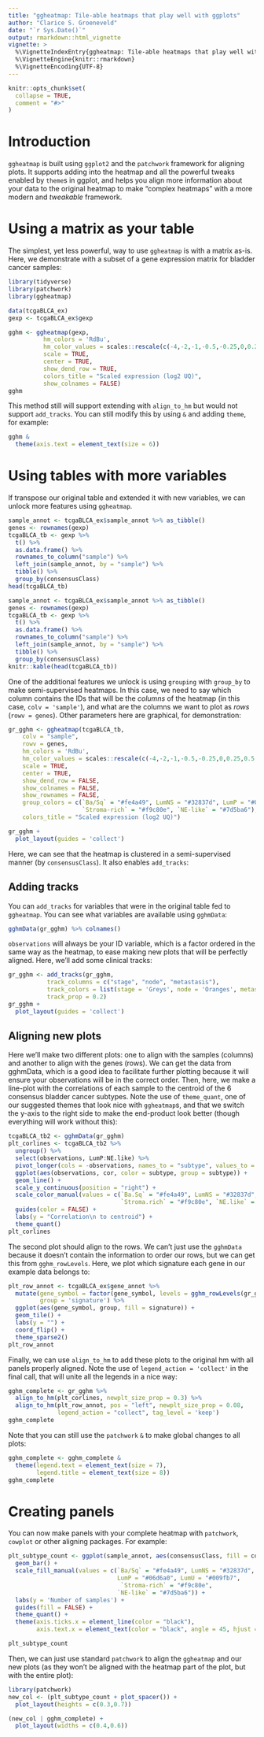 ```yaml
---
title: "ggheatmap: Tile-able heatmaps that play well with ggplots"
author: "Clarice S. Groeneveld"
date: "`r Sys.Date()`"
output: rmarkdown::html_vignette
vignette: >
  %\VignetteIndexEntry{ggheatmap: Tile-able heatmaps that play well with ggplots}
  %\VignetteEngine{knitr::rmarkdown}
  %\VignetteEncoding{UTF-8}
---
```


```r
knitr::opts_chunk$set(
  collapse = TRUE,
  comment = "#>"
)
```

# Introduction

`ggheatmap` is built using `ggplot2` and the `patchwork` framework for aligning plots.
It supports adding into the heatmap and all the powerful tweaks enabled by `theme`s in ggplot,
and helps you align more information about your data to the original heatmap to make "complex
heatmaps" with a more modern and *tweakable* framework.

# Using a matrix as your table
The simplest, yet less powerful, way to use `ggheatmap` is with a matrix as-is.
Here, we demonstrate with a subset of a gene expression matrix for bladder cancer
samples:

```r
library(tidyverse)
library(patchwork)
library(ggheatmap)

data(tcgaBLCA_ex)
gexp <- tcgaBLCA_ex$gexp

gghm <- ggheatmap(gexp,
          hm_colors = 'RdBu',
          hm_color_values = scales::rescale(c(-4,-2,-1,-0.5,-0.25,0,0.25,0.5,1,2,4,6)),
          scale = TRUE,
          center = TRUE,
          show_dend_row = TRUE,
          colors_title = "Scaled expression (log2 UQ)",
          show_colnames = FALSE)
gghm
```

This method still will support extending with `align_to_hm` but would not support
`add_tracks`. You can still modify this by using `&` and adding `theme`, for example:

```r
gghm &
  theme(axis.text = element_text(size = 6))
```

# Using tables with more variables

If transpose our original table and extended it with new variables, we can unlock
more features using `ggheatmap`. 

```r
sample_annot <- tcgaBLCA_ex$sample_annot %>% as_tibble()
genes <- rownames(gexp)
tcgaBLCA_tb <- gexp %>%
  t() %>%
  as.data.frame() %>%
  rownames_to_column("sample") %>%
  left_join(sample_annot, by = "sample") %>%
  tibble() %>%
  group_by(consensusClass)
head(tcgaBLCA_tb)
```

```r
sample_annot <- tcgaBLCA_ex$sample_annot %>% as_tibble()
genes <- rownames(gexp)
tcgaBLCA_tb <- gexp %>%
  t() %>%
  as.data.frame() %>%
  rownames_to_column("sample") %>%
  left_join(sample_annot, by = "sample") %>%
  tibble() %>%
  group_by(consensusClass)
knitr::kable(head(tcgaBLCA_tb))
```

One of the additional features we unlock is using `grouping` with `group_by` to
make semi-supervised heatmaps. In this case, we need to say which column contains
the IDs that will be the *columns* of the heatmap (in this case, `colv = 'sample'`),
and what are the columns we want to plot as *rows* (`rowv = genes`). Other
parameters here are graphical, for demonstration:

```r
gr_gghm <- ggheatmap(tcgaBLCA_tb,
    colv = "sample",
    rowv = genes,
    hm_colors = 'RdBu',
    hm_color_values = scales::rescale(c(-4,-2,-1,-0.5,-0.25,0,0.25,0.5,1,2,4,6)),
    scale = TRUE,
    center = TRUE,
    show_dend_row = FALSE,
    show_colnames = FALSE,
    show_rownames = FALSE,
    group_colors = c(`Ba/Sq` = "#fe4a49", LumNS = "#32837d", LumP = "#06d6a0", LumU = "#009fb7",
                     `Stroma-rich` = "#f9c80e", `NE-like` = "#7d5ba6"),
    colors_title = "Scaled expression (log2 UQ)")

gr_gghm +
  plot_layout(guides = 'collect')
```

Here, we can see that the heatmap is clustered in a semi-supervised manner (by
`consensusClass`). It also enables `add_tracks`:

## Adding tracks

You can `add_tracks` for variables that were in the original table fed to `ggheatmap`.
You can see what variables are available using `gghmData`:

```r
gghmData(gr_gghm) %>% colnames()
```

`observations` will always be your ID variable, which is a factor ordered in the
same way as the heatmap, to ease making new plots that will be perfectly aligned.
Here, we'll add some clinical tracks:

```r
gr_gghm <- add_tracks(gr_gghm,
           track_columns = c("stage", "node", "metastasis"),
           track_colors = list(stage = 'Greys', node = 'Oranges', metastasis = 'Reds'),
           track_prop = 0.2)
gr_gghm +
  plot_layout(guides = 'collect')
```

## Aligning new plots

Here we'll make two different plots: one to align with the samples (columns) and
another to align with the genes (rows). We can get the data from gghmData, which
is a good idea to facilitate further plotting because it will ensure your 
observations will be in the correct order. Then, here, we make a line-plot with
the correlations of each sample to the centroid of the 6 consensus bladder cancer
subtypes. Note the use of `theme_quant`, one of our suggested themes that look
nice with `ggheatmap`s, and that we switch the y-axis to the right side to make
the end-product look better (though everything will work without this):

```r
tcgaBLCA_tb2 <- gghmData(gr_gghm)
plt_corlines <- tcgaBLCA_tb2 %>%
  ungroup() %>%
  select(observations, LumP:NE.like) %>%
  pivot_longer(cols = -observations, names_to = "subtype", values_to = "cor") %>%
  ggplot(aes(observations, cor, color = subtype, group = subtype)) +
  geom_line() +
  scale_y_continuous(position = "right") +
  scale_color_manual(values = c(`Ba.Sq` = "#fe4a49", LumNS = "#32837d", LumP = "#06d6a0", LumU = "#009fb7",
                                `Stroma.rich` = "#f9c80e", `NE.like` = "#7d5ba6")) +
  guides(color = FALSE) +
  labs(y = "Correlation\n to centroid") +
  theme_quant()
plt_corlines
```

The second plot should align to the rows. We can't just use the `gghmData` because
it doesn't contain the information to order our rows, but we can get this from 
`gghm_rowLevels`. Here, we plot which signature each gene in our example data belongs
to:

```r
plt_row_annot <- tcgaBLCA_ex$gene_annot %>%
  mutate(gene_symbol = factor(gene_symbol, levels = gghm_rowLevels(gr_gghm)),
         group = 'signature') %>%
  ggplot(aes(gene_symbol, group, fill = signature)) +
  geom_tile() +
  labs(y = "") +
  coord_flip() +
  theme_sparse2()
plt_row_annot
```

Finally, we can use `align_to_hm` to add these plots to the original hm with all
panels properly aligned. Note the use of `legend_action = 'collect'` in the final
call, that will unite all the legends in a nice way:


```r
gghm_complete <- gr_gghm %>%
  align_to_hm(plt_corlines, newplt_size_prop = 0.3) %>%
  align_to_hm(plt_row_annot, pos = "left", newplt_size_prop = 0.08, 
              legend_action = "collect", tag_level = 'keep')
gghm_complete
```

Note that you can still use the `patchwork` `&` to make global changes to all
plots:

```r
gghm_complete <- gghm_complete &
  theme(legend.text = element_text(size = 7),
        legend.title = element_text(size = 8))
gghm_complete
```

# Creating panels

You can now make panels with your complete heatmap with `patchwork`, `cowplot` or
other aligning packages. For example:

```r
plt_subtype_count <- ggplot(sample_annot, aes(consensusClass, fill = consensusClass)) +
  geom_bar() +
  scale_fill_manual(values = c(`Ba/Sq` = "#fe4a49", LumNS = "#32837d", 
                               LumP = "#06d6a0", LumU = "#009fb7",
                                `Stroma-rich` = "#f9c80e", 
                               `NE-like` = "#7d5ba6")) +
  labs(y = 'Number of samples') +
  guides(fill = FALSE) +
  theme_quant() +
  theme(axis.ticks.x = element_line(color = "black"),
        axis.text.x = element_text(color = "black", angle = 45, hjust = 1, vjust = 1))

plt_subtype_count
```

Then, we can just use standard `patchwork` to align the `ggheatmap` and our
new plots (as they won't be aligned with the heatmap part of the plot, but with
the entire plot):

```r
library(patchwork)
new_col <- (plt_subtype_count + plot_spacer()) +
  plot_layout(heights = c(0.3,0.7))

(new_col | gghm_complete) +
  plot_layout(widths = c(0.4,0.6))
```


